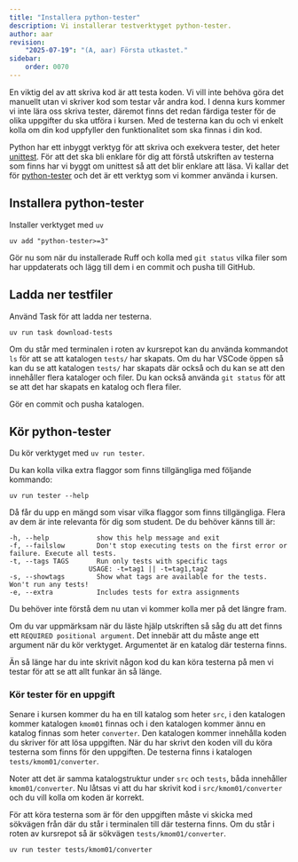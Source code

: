 ```yaml
---
title: "Installera python-tester" 
description: Vi installerar testverktyget python-tester.
author: aar
revision:
    "2025-07-19": "(A, aar) Första utkastet."
sidebar:
    order: 0070
---
```


En viktig del av att skriva kod är att testa koden. Vi vill inte behöva göra det manuellt utan vi skriver kod som testar vår andra kod. I denna kurs kommer vi inte lära oss skriva tester, däremot finns det redan färdiga tester för de olika uppgifter du ska utföra i kursen. Med de testerna kan du och vi enkelt kolla om din kod uppfyller den funktionalitet som ska finnas i din kod.

Python har ett inbyggt verktyg för att skriva och exekvera tester, det heter [unittest](https://docs.python.org/3/library/unittest.html). För att det ska bli enklare för dig att förstå utskriften av testerna som finns har vi byggt om unittest så att det blir enklare att läsa. Vi kallar det för [python-tester](https://pypi.org/project/python-tester/) och det är ett verktyg som vi kommer använda i kursen.



## Installera python-tester

Installer verktyget med `uv`

```console title="Installera python-tester med uv."
uv add "python-tester>=3"
```

Gör nu som när du installerade Ruff och kolla med `git status` vilka filer som har uppdaterats och lägg till dem i en commit och pusha till GitHub.



## Ladda ner testfiler

Använd Task för att ladda ner testerna.

```console title="Ladda ner tester med Task"
uv run task download-tests
```

Om du står med terminalen i roten av kursrepot kan du använda kommandot `ls` för att se att katalogen `tests/` har skapats. Om du har VSCode öppen så kan du se att katalogen `tests/` har skapats där också och du kan se att den innehåller flera kataloger och filer. Du kan också använda `git status` för att se att det har skapats en katalog och flera filer.

Gör en commit och pusha katalogen.




## Kör python-tester

Du kör verktyget med `uv run tester`.

Du kan kolla vilka extra flaggor som finns tillgängliga med följande kommando:

```console title="Hjälp för python-tester."
uv run tester --help
```

Då får du upp en mängd som visar vilka flaggor som finns tillgängliga. Flera av dem är inte relevanta för dig som student. De du behöver känns till är:

```
-h, --help            show this help message and exit
-f, --failslow        Don't stop executing tests on the first error or failure. Execute all tests.
-t, --tags TAGS       Run only tests with specific tags
                    USAGE: -t=tag1 || -t=tag1,tag2
-s, --showtags        Show what tags are available for the tests. Won't run any tests!
-e, --extra           Includes tests for extra assignments
```

Du behöver inte förstå dem nu utan vi kommer kolla mer på det längre fram.

Om du var uppmärksam när du läste hjälp utskriften så såg du att det finns ett `REQUIRED positional argument`. Det innebär att du måste ange ett argument när du kör verktyget. Argumentet är en katalog där testerna finns.

Än så länge har du inte skrivit någon kod du kan köra testerna på men vi testar för att se att allt funkar än så länge.

### Kör tester för en uppgift

Senare i kursen kommer du ha en till katalog som heter `src`, i den katalogen kommer katalogen `kmom01` finnas och i den katalogen kommer ännu en katalog finnas som heter `converter`. Den katalogen kommer innehålla koden du skriver för att lösa uppgiften. När du har skrivt den koden vill du köra testerna som finns för den uppgiften. De testerna finns i katalogen `tests/kmom01/converter`.

Noter att det är samma katalogstruktur under `src` och `tests`, båda innehåller `kmom01/converter`. Nu låtsas vi att du har skrivit kod i `src/kmom01/converter` och du vill kolla om koden är korrekt.

För att köra testerna som är för den uppgiften måste vi skicka med sökvägen från där du står i terminalen till där testerna finns. Om du står i roten av kursrepot så är sökvägen `tests/kmom01/converter`.

```console title="Kör tester för converter uppgiften."
uv run tester tests/kmom01/converter
```
